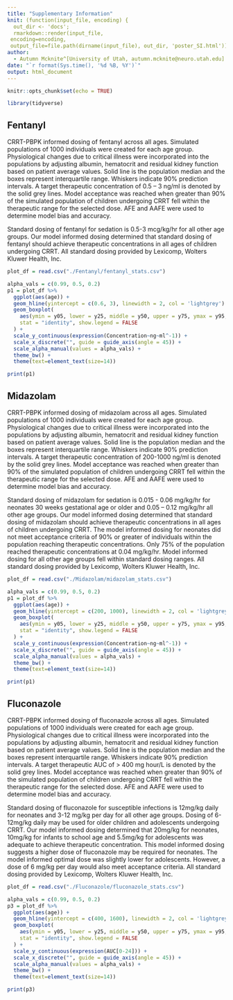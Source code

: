 ```yaml
---
title: "Supplementary Information"
knit: (function(input_file, encoding) {
  out_dir <- 'docs';
  rmarkdown::render(input_file,
 encoding=encoding,
 output_file=file.path(dirname(input_file), out_dir, 'poster_SI.html'))})
author: 
  - Autumn Mcknite^[University of Utah, autumn.mcknite@neuro.utah.edu]
date: "`r format(Sys.time(), '%d %B, %Y')`"
output: html_document
---
```


```r
knitr::opts_chunk$set(echo = TRUE)
```

```r
library(tidyverse)
```

## Fentanyl

CRRT-PBPK informed dosing of fentanyl across all ages. Simulated populations of 1000 individuals were created for each age group. Physiological changes due to critical illness were incorporated into the populations by adjusting albumin, hematocrit and residual kidney function based on patient average values. Solid line is the population median and the boxes represent interquartile range. Whiskers indicate 90% prediction intervals. A target therapeutic concentration of 0.5 – 3 ng/ml is denoted by the solid grey lines. Model acceptance was reached when greater than 90% of the simulated population of children undergoing CRRT fell within the therapeutic range for the selected dose. AFE and AAFE were used to determine model bias and accuracy. 

Standard dosing of fentanyl for sedation is 0.5-3 mcg/kg/hr  for all other age groups. Our model informed dosing determined that standard dosing of fentanyl should achieve therapeutic concentrations in all ages of children undergoing CRRT. All standard dosing provided by Lexicomp, Wolters Kluwer Health, Inc.

```r
plot_df = read.csv("./Fentanyl/fentanyl_stats.csv")

alpha_vals = c(0.99, 0.5, 0.2)
p1 = plot_df %>%
  ggplot(aes(age)) +
  geom_hline(yintercept = c(0.6, 3), linewidth = 2, col = 'lightgrey') +
  geom_boxplot(
    aes(ymin = y05, lower = y25, middle = y50, upper = y75, ymax = y95, fill = age),
    stat = "identity", show.legend = FALSE
  ) + 
  scale_y_continuous(expression(Concentration~ng~ml^-1)) +
  scale_x_discrete("", guide = guide_axis(angle = 45)) +
  scale_alpha_manual(values = alpha_vals) +
  theme_bw() +
  theme(text=element_text(size=14))

print(p1)
```

## Midazolam

CRRT-PBPK informed dosing of midazolam across all ages. Simulated populations of 1000 individuals were created for each age group. Physiological changes due to critical illness were incorporated into the populations by adjusting albumin, hematocrit and residual kidney function based on patient average values. Solid line is the population median and the boxes represent interquartile range. Whiskers indicate 90% prediction intervals. A target therapeutic concentration of 200-1000 ng/ml is denoted by the solid grey lines. Model acceptance was reached when greater than 90% of the simulated population of children undergoing CRRT fell within the therapeutic range for the selected dose. AFE and AAFE were used to determine model bias and accuracy. 

Standard dosing of midazolam for sedation is 0.015 - 0.06 mg/kg/hr  for neonates 30 weeks gestational age or older and 0.05 – 0.12 mg/kg/hr all other age groups. Our model informed dosing determined that standard dosing of midazolam should achieve therapeutic concentrations in all ages of children undergoing CRRT. The model informed dosing for neonates did not meet acceptance criteria of 90% or greater of individuals within the population reaching therapeutic concentrations. Only 75% of the population reached therapeutic concentrations at 0.04 mg/kg/hr. Model informed dosing for all other age groups fell within standard dosing ranges. All standard dosing provided by Lexicomp, Wolters Kluwer Health, Inc.

```r
plot_df = read.csv("./Midazolam/midazolam_stats.csv")

alpha_vals = c(0.99, 0.5, 0.2)
p1 = plot_df %>%
  ggplot(aes(age)) +
  geom_hline(yintercept = c(200, 1000), linewidth = 2, col = 'lightgrey') +
  geom_boxplot(
    aes(ymin = y05, lower = y25, middle = y50, upper = y75, ymax = y95, fill = age),
    stat = "identity", show.legend = FALSE
  ) + 
  scale_y_continuous(expression(Concentration~ng~ml^-1)) +
  scale_x_discrete("", guide = guide_axis(angle = 45)) +
  scale_alpha_manual(values = alpha_vals) +
  theme_bw() +
  theme(text=element_text(size=14))

print(p1)
```

## Fluconazole

CRRT-PBPK informed dosing of fluconazole across all ages. Simulated populations of 1000 individuals were created for each age group. Physiological changes due to critical illness were incorporated into the populations by adjusting albumin, hematocrit and residual kidney function based on patient average values. Solid line is the population median and the boxes represent interquartile range. Whiskers indicate 90% prediction intervals. A target therapeutic AUC of > 400 mg hour/L is denoted by the solid grey lines. Model acceptance was reached when greater than 90% of the simulated population of children undergoing CRRT fell within the therapeutic range for the selected dose. AFE and AAFE were used to determine model bias and accuracy. 

Standard dosing of fluconazole for susceptible infections is 12mg/kg daily for neonates and 3-12 mg/kg per day for all other age groups. Dosing of 6-12mg/kg daily may be used for older children and adolescents undergoing CRRT. Our model informed dosing determined that 20mg/kg for neonates, 10mg/kg for infants to school age and 5.5mg/kg for adolescents was adequate to achieve therapeutic concentration. This model informed dosing suggests a higher dose of fluconazole may be required for neonates. The model informed optimal dose was slightly lower for adolescents. However, a dose of 6 mg/kg per day would also meet acceptance criteria. All standard dosing provided by Lexicomp, Wolters Kluwer Health, Inc.


```r
plot_df = read.csv("./Fluconazole/fluconazole_stats.csv")

alpha_vals = c(0.99, 0.5, 0.2)
p3 = plot_df %>%
  ggplot(aes(age)) +
  geom_hline(yintercept = c(400, 1600), linewidth = 2, col = 'lightgrey') +
  geom_boxplot(
    aes(ymin = y05, lower = y25, middle = y50, upper = y75, ymax = y95, fill = age),
    stat = "identity", show.legend = FALSE
  ) + 
  scale_y_continuous(expression(AUC[0-24])) +
  scale_x_discrete("", guide = guide_axis(angle = 45)) +
  scale_alpha_manual(values = alpha_vals) +
  theme_bw() +
  theme(text=element_text(size=14))

print(p3)
```
